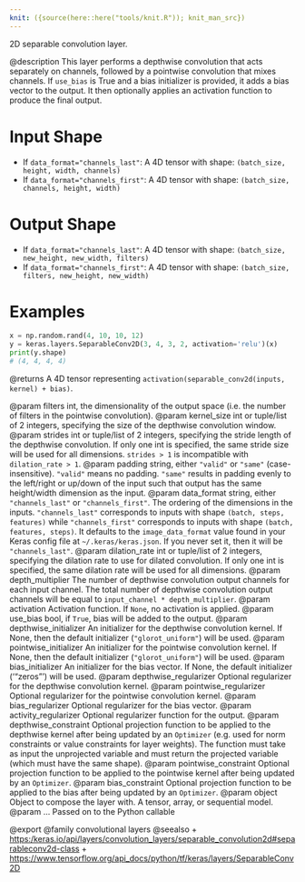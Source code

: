 ```yaml
---
knit: ({source(here::here("tools/knit.R")); knit_man_src})
---
```

2D separable convolution layer.

@description
This layer performs a depthwise convolution that acts separately on
channels, followed by a pointwise convolution that mixes channels.
If `use_bias` is True and a bias initializer is provided,
it adds a bias vector to the output. It then optionally applies an
activation function to produce the final output.

# Input Shape
- If `data_format="channels_last"`:
    A 4D tensor with shape: `(batch_size, height, width, channels)`
- If `data_format="channels_first"`:
    A 4D tensor with shape: `(batch_size, channels, height, width)`

# Output Shape
- If `data_format="channels_last"`:
    A 4D tensor with shape: `(batch_size, new_height, new_width, filters)`
- If `data_format="channels_first"`:
    A 4D tensor with shape: `(batch_size, filters, new_height, new_width)`

# Examples
```python
x = np.random.rand(4, 10, 10, 12)
y = keras.layers.SeparableConv2D(3, 4, 3, 2, activation='relu')(x)
print(y.shape)
# (4, 4, 4, 4)
```

@returns
A 4D tensor representing
`activation(separable_conv2d(inputs, kernel) + bias)`.

@param filters int, the dimensionality of the output space (i.e. the number
    of filters in the pointwise convolution).
@param kernel_size int or tuple/list of 2 integers, specifying the size of the
    depthwise convolution window.
@param strides int or tuple/list of 2 integers, specifying the stride length
    of the depthwise convolution. If only one int is specified, the same
    stride size will be used for all dimensions. `strides > 1` is
    incompatible with `dilation_rate > 1`.
@param padding string, either `"valid"` or `"same"` (case-insensitive).
    `"valid"` means no padding. `"same"` results in padding evenly to
    the left/right or up/down of the input such that output has the same
    height/width dimension as the input.
@param data_format string, either `"channels_last"` or `"channels_first"`.
    The ordering of the dimensions in the inputs. `"channels_last"`
    corresponds to inputs with shape `(batch, steps, features)`
    while `"channels_first"` corresponds to inputs with shape
    `(batch, features, steps)`. It defaults to the `image_data_format`
    value found in your Keras config file at `~/.keras/keras.json`.
    If you never set it, then it will be `"channels_last"`.
@param dilation_rate int or tuple/list of 2 integers, specifying the dilation
    rate to use for dilated convolution. If only one int is specified,
    the same dilation rate will be used for all dimensions.
@param depth_multiplier The number of depthwise convolution output channels
    for each input channel. The total number of depthwise convolution
    output channels will be equal to `input_channel * depth_multiplier`.
@param activation Activation function. If `None`, no activation is applied.
@param use_bias bool, if `True`, bias will be added to the output.
@param depthwise_initializer An initializer for the depthwise convolution
    kernel. If None, then the default initializer (`"glorot_uniform"`)
    will be used.
@param pointwise_initializer An initializer for the pointwise convolution
    kernel. If None, then the default initializer (`"glorot_uniform"`)
    will be used.
@param bias_initializer An initializer for the bias vector. If None, the
    default initializer ('"zeros"') will be used.
@param depthwise_regularizer Optional regularizer for the depthwise
    convolution kernel.
@param pointwise_regularizer Optional regularizer for the pointwise
    convolution kernel.
@param bias_regularizer Optional regularizer for the bias vector.
@param activity_regularizer Optional regularizer function for the output.
@param depthwise_constraint Optional projection function to be applied to the
    depthwise kernel after being updated by an `Optimizer` (e.g. used
    for norm constraints or value constraints for layer weights). The
    function must take as input the unprojected variable and must return
    the projected variable (which must have the same shape).
@param pointwise_constraint Optional projection function to be applied to the
    pointwise kernel after being updated by an `Optimizer`.
@param bias_constraint Optional projection function to be applied to the
    bias after being updated by an `Optimizer`.
@param object Object to compose the layer with. A tensor, array, or sequential model.
@param ... Passed on to the Python callable

@export
@family convolutional layers
@seealso
+ <https:/keras.io/api/layers/convolution_layers/separable_convolution2d#separableconv2d-class>
+ <https://www.tensorflow.org/api_docs/python/tf/keras/layers/SeparableConv2D>
